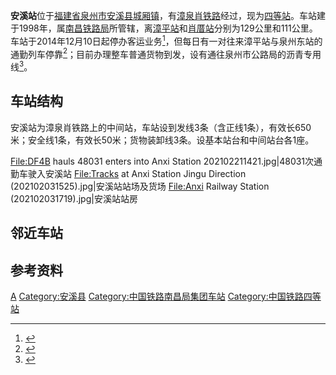 {{Infobox China railway station
|name = 安溪站
|eng_name = Anxi Railway Station
|symbol_right = {{rint|cn|rail}}
|image = File:Anxi Railway Station (20210203).jpg 
|caption = 
|other_name = 
|code = 34961<ref>{{cite book|title=中华人民共和国铁路车站代码（GB/T 10302-2010）|publisher=中国标准出版社|year=2010|isbn=155066140495|ignore-isbn-error=true|pages=2}}</ref><ref>{{cite book|author=铁道部电子计算技术中心, 铁道部运输局|title=铁路车站站名代码表：TMIS使用|publisher=中国铁道出版社|location=北京|year=1998|isbn=9787113030995|pages=74}}</ref>
|commercial_code = AXS<ref>{{cite book|author=[[中华人民共和国铁道部|中华人民共和国铁道部]]|title=铁路电报站名略号（2012）|publisher=中国铁道出版社|location=北京|year=2012|unified=15113·3468|pages=47}}</ref>
|pinyin_code = AXI
|type= 货运站
|业务性质 = 
|技术性质= 
|address = [[福建省|福建省]][[泉州市|泉州市]][[安溪县|安溪县]]火车站路
|coordinates = {{coord|25.060544|N|118.196331|E|format=dms|display=inline,title|type:railwaystation_region:CN}}
|opened= 
|owned = [[南昌局集团|南昌局集团]][[漳州车务段|漳州车务段]]
|line = [[漳泉肖铁路|漳泉肖铁路]]
|classification = [[四等站_(中国大陆)|四等站]]
|platform = 
|tracks =
|website = 
}}
'''安溪站'''位于[[福建省|福建省]][[泉州市|泉州市]][[安溪县|安溪县]][[城厢镇_(安溪县)|城厢镇]]，有[[漳泉肖铁路|漳泉肖铁路]]经过，现为[[四等站_(中国大陆)|四等站]]。车站建于1998年，属[[南昌铁路局|南昌铁路局]]所管辖，离[[漳平站|漳平站]]和[[肖厝站|肖厝站]]分别为129公里和111公里。车站于2014年12月10日起停办客运业务<ref>{{cite news|title=安溪火车站告别客运列车|url=http://mn.sina.com.cn/city/anxi/information/2014-12-12/10281048.html|work=安溪网|publisher=新浪网|date=2014-12-12|accessdate=2020-10-20|archive-date=2020-10-26|archive-url=https://web.archive.org/web/20201026094206/http://mn.sina.com.cn/city/anxi/information/2014-12-12/10281048.html|dead-url=no}}</ref>，但每日有一对往来漳平站与泉州东站的通勤列车停靠<ref>{{cite news|title=“368 公里”—— 一个人的春运|url=https://mp.weixin.qq.com/s/inuYS_9ZBxTlksTfclXuRg|work=南昌局集团公司漳州车务段|publisher=微信公众号|date=2019-02-28|accessdate=2021-06-06|archive-date=2021-06-06|archive-url=https://web.archive.org/web/20210606090620/https://mp.weixin.qq.com/s/inuYS_9ZBxTlksTfclXuRg|dead-url=no}}</ref>；目前办理整车普通货物到发，设有通往泉州市公路局的沥青专用线<ref name="95306info">{{cite web|url=http://hyfw.95306.cn/hyinfo/action/FwcszsAction_index?type=1|title=营业站服务信息查询|publisher=中国铁路95306网|access-date=2020-10-20|archive-date=2018-09-14|archive-url=https://web.archive.org/web/20180914133603/http://hyfw.95306.cn/hyinfo/action/FwcszsAction_index?type=1|dead-url=no}}</ref>。

== 车站结构 ==
安溪站为漳泉肖铁路上的中间站，车站设到发线3条（含正线1条），有效长650米；安全线1条，有效长50米；货物装卸线3条。设基本站台和中间站台各1座。
<gallery widths="145" heights="145">
File:DF4B hauls 48031 enters into Anxi Station 202102211421.jpg|48031次通勤车驶入安溪站
File:Tracks at Anxi Station Jingu Direction (202102031525).jpg|安溪站站场及货场
File:Anxi Railway Station (202102031719).jpg|安溪站站房
</gallery>

==邻近车站==
{{start rail box|[[File:China_Railways.svg|16px]] [[中国铁路|中国铁路]]}}
{{s-inop|[[金谷站_(福建省)|金谷站]]|{{站|梅水坑}}方向}}
{{s-line|[[漳泉肖铁路|漳泉肖铁路]]<br />← 17km 安溪站 12km →}}
{{s-inop|[[仑苍站|仑苍站]]|{{站|肖厝}}方向}}
{{end box}}

== 参考资料 ==
{{reflist}}

{{漳泉肖铁路}}

[[Category:泉州市铁路车站|A]]
[[Category:安溪县|Category:安溪县]]
[[Category:中国铁路南昌局集团车站|Category:中国铁路南昌局集团车站]]
[[Category:中国铁路四等站|Category:中国铁路四等站]]